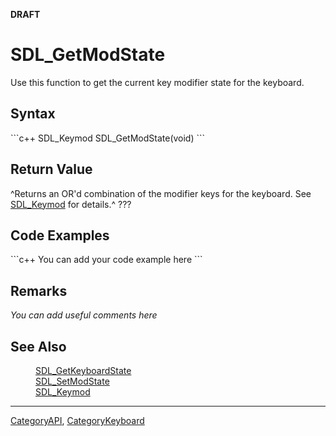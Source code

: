 <!-- pragma section-numbers off -->
<!-- pragma disable-camelcase -->
'''DRAFT'''

= SDL_GetModState =
Use this function to get the current key modifier state for the keyboard.


== Syntax ==
```c++
SDL_Keymod SDL_GetModState(void)
```

== Return Value ==
^Returns an OR'd combination of the modifier keys for the keyboard. See [[SDL_Keymod]] for details.^  ???

== Code Examples ==
```c++
You can add your code example here
```

== Remarks ==
''You can add useful comments here''

== See Also ==
:[[SDL_GetKeyboardState]]
:[[SDL_SetModState]]
:[[SDL_Keymod]]

----
[[CategoryAPI]], [[CategoryKeyboard]]
